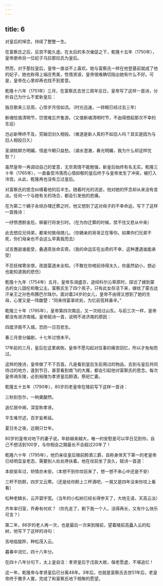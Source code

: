 ```yaml
---
---
---
```

title: 6
---



对皇后的悼念，持续了整整一生。

在富察氏之后，后宫不能久虚。在太后的多次催促之下，乾隆十五年（1750年），皇帝册命另一位妃子乌拉那拉氏为皇后。

然而，对于那拉皇后，皇帝一直谈不上喜欢。她与富察氏一样在他登基前就成了他的妃子，她也称得上端庄秀美，性情贤淑，皇帝很难确切指出她有什么不好。可是，皇帝在心里却再也找不到爱意。

乾隆十六年（1751年）三月，在富察氏去世三周年忌日，皇帝写了这样一首诗，分析自己为什么不爱新皇后：





独旦歌来三忌周，心惊岁月信如流。（时光迅速，一转眼已经过去三年）

断魂恰值清明节，饮恨难忘齐鲁游。（又值断魂清明时节，不由得想起那次不幸的东巡）

岂必新琴终不及，究输旧剑久相投。（难道是新人真的不如旧人吗？其实是因为与旧人相投日久）

圣湖桃柳方明媚，怪底今朝只益愁。（湖水澄澈，春光明媚，我为什么却这样忧愁？）





虽然皇帝一再调动自己的爱意，无奈真情不能勉强，新皇后始终有名无实。乾隆三十年（1765年），一直备受冷落而心情抑郁的皇后终于与皇帝发生了冲突，被打入冷宫。从此，乾隆再也没有立过皇后。

对富察氏的思念纠缠着他的后半生。随着时光的流逝，他对她的怀念却从来没有变淡。任何一个与她有关的场合，都会引发他的悲痛。

在为第二个嫡子永琮办理迁葬之时，他又想到了这对母子的不幸命运，写下了这样一首挽诗：





一纾愤懑酹金卮，柳翣行将发引时。（在为你迁葬的时候，禁不住又悲从中来）

此去想应兄待弟，都来何致母随儿。（你嫡亲的哥哥正在等你。如果你们兄弟不死，你们母亲也不会这么早离我而去）

试言邂逅谁能受，叠遇乖张命实奇。（我的命运实在出奇的不幸，这种遭遇谁能承受）

不忍抚棺寄余恨，孩提莫道未全知。（不敢在你棺前待得太久，你虽然幼小，想必也能知道我的悲伤）





乾隆十九年（1754年）五月，皇帝东谒盛京，途经科尔沁草原时，探访了嫁到蒙古的女儿固伦和敬公主。富察氏生了四个孩子，只有此女存活下来，嫁给了蒙古达汗亲王之孙色布腾巴尔珠尔。面对着24岁的女儿，皇帝不由得又想到了她的生母，心里又是一阵酸楚：“同来侍宴承欢处，为忆前弦转鼻辛。”

乾隆三十年（1765年），皇帝第四次南巡，又一次经过山东。与前三次一样，皇帝都没有进济南城。皇帝赋诗一首，说明不进济南的原因：





四度济南不入城，恐防一日百悲生。

春三月昔分偏剧，十七年过恨未平。





17年前的三月，皇后在这里病倒，皇帝不愿勾起对往事的痛苦回忆，所以才匆匆而过。

这样的挽诗，皇帝做了不下百首。凡是看到皇后生前用过的物品，去到与皇后共同待过的地方，逢到节日，甚至看到南飞的大雁，都会引起他对富察氏的思念。每次皇帝谒东陵，必到裕陵为孝贤皇后酹酒，祭祀亡妻。

乾隆五十五年（1790年），80岁的老皇帝在陵前写下这样一首诗：





三秋别忽尔，一晌奠酸然。

追忆居中阃，深宜称孝贤。

平生难尽述，百岁妄希延。

夏日冬之夜，远期只廿年。





80岁的皇帝对地下的妻子说，年龄越来越大，唯一的安慰是可以早日见到你。自己不想活到100岁，与你相会之期最长不会超过20年了！

乾隆六十年（1795年），他仍亲往皇后陵前酹酒三爵，自称身体天下第一的老皇帝已经明显呈老态，需要别人处处搀扶着。他在坟前坐了良久，赋诗一首道：





本欲驱车过，矫情亦未安。（本想不到你坟前来了，想一想不来心中还是不安）

三杯不防酹，四岁又云寒。（还是给你酹上三杯酒吧，一晃又是四年没来你坟上看看）

松种老鳞长，云开碧宇宽。（当年的小松树已经长得参天了，大地无语，天高云淡）

齐年率归室，乔寿有何欢？（你先走了，剩下我一个人，活得再长，又有什么快乐可言？）





第二年，86岁的老人再一次，也是最后一次来到陵前，望着陵前高矗入云的松树，他写下了这样的诗句：





吉地临旋跸，种松茂入云。

暮春中浣忆，四十八年分。





在四十八年分句下，太上皇自注：孝贤皇后于戊辰大故，偕老愿虚，不堪追忆！

这一年，乾隆帝与孝贤皇后已分离48年。3年后，也就是富察氏去世51年后，老皇帝终于撒手人寰，完成了和富察氏地下相聚的愿望。